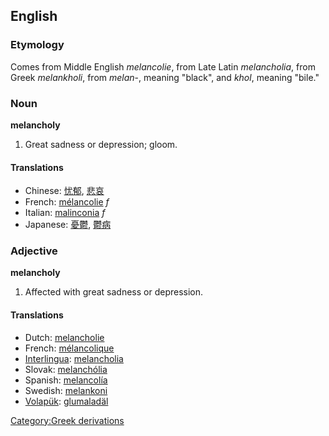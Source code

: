 ==English==
=== Etymology ===
Comes from Middle English ''melancolie'', from Late Latin ''melancholia'', from Greek ''melankholi'', from ''melan''-, meaning "black", and ''khol'', meaning "bile."

=== Noun ===
'''melancholy'''
#Great sadness or depression; gloom.

==== Translations ====
*Chinese: [[忧郁]], [[悲哀]]
*French: [[mélancolie]] ''f''
*Italian: [[malinconia]] ''f''
*Japanese: [[憂鬱]], [[鬱病]]

=== Adjective ===
'''melancholy'''
#Affected with great sadness or depression.

==== Translations ====
*Dutch: [[melancholie]]
*French: [[mélancolique]]
*[[Interlingua]]: [[melancholia]]
*Slovak: [[melanchólia]]
*Spanish: [[melancolía]]
*Swedish: [[melankoni]]
*[[Volapük]]: [[glumaladäl]]
[[Category:Greek derivations]]